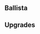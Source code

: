 {{Building
| name = Ballista Factory
| image = N/A
| category = [[Elite Barracks]]
| cycle = 15s
| capacity = 2
| produce_per_cycle = 1 [[Ballista]]
| consume_per_cycle = 80 {{RessourceIcon|type=metal}}
| build_cost = 300 {{RessourceIcon|type=wood}}, 200 {{RessourceIcon|type=metal}}
| description = Creates Ballistas that can shoot from afar and slow down the enemy's advance.
}}

== Ballista ==
{{Unit
| name = Ballista
| image = N/A
| type = Ranged
| hp = 130
| dps = 40
| trait = +10% to HP of [Flying] troops for each Ballista on the battlefield, up to 100%.
}}

== Upgrades ==
{{Upgrade
| name = Damage and Slowness
| description = Increases damage dealt by 25% and applies the slow effect to enemies shot.
}}
{{Upgrade
| name = Ballista Capacity
| description = Increases capacity by 1.
}}